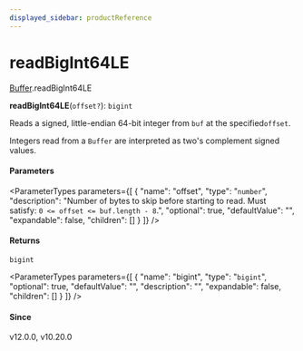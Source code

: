 ```yaml
---
displayed_sidebar: productReference
---
```



# readBigInt64LE

[Buffer](../../interfaces/Buffer.mdx).readBigInt64LE

**readBigInt64LE**(`offset?`): `bigint`

Reads a signed, little-endian 64-bit integer from `buf` at the specified`offset`.

Integers read from a `Buffer` are interpreted as two's complement signed
values.

#### Parameters

<ParameterTypes parameters={[
  {
    "name": "offset",
    "type": "`number`",
    "description": "Number of bytes to skip before starting to read. Must satisfy: `0 <= offset <= buf.length - 8`.",
    "optional": true,
    "defaultValue": "",
    "expandable": false,
    "children": []
  }
]} />

#### Returns

`bigint`

<ParameterTypes parameters={[
  {
    "name": "bigint",
    "type": "`bigint`",
    "optional": true,
    "defaultValue": "",
    "description": "",
    "expandable": false,
    "children": []
  }
]} />

#### Since

v12.0.0, v10.20.0
